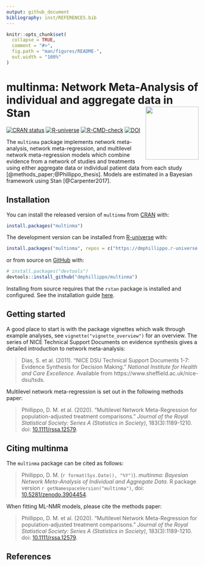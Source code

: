 ```yaml
---
output: github_document
bibliography: inst/REFERENCES.bib
---
```


<!-- README.md is generated from README.Rmd. Please edit that file -->

```r
knitr::opts_chunk$set(
  collapse = TRUE,
  comment = "#>",
  fig.path = "man/figures/README-",
  out.width = "100%"
)
```
# multinma: Network Meta-Analysis of individual and aggregate data in Stan <img src='man/figures/logo.svg' style="float:right" height="139" />

<!-- badges: start -->
[![CRAN status](https://www.r-pkg.org/badges/version/multinma)](https://CRAN.R-project.org/package=multinma)
[![R-universe](https://dmphillippo.r-universe.dev/badges/multinma)](https://dmphillippo.r-universe.dev)
[![R-CMD-check](https://github.com/dmphillippo/multinma/workflows/R-CMD-check/badge.svg)](https://github.com/dmphillippo/multinma/actions)
[![DOI](https://zenodo.org/badge/DOI/10.5281/zenodo.3904454.svg)](https://doi.org/10.5281/zenodo.3904454)
<!-- badges: end -->

The `multinma` package implements network meta-analysis, network meta-regression, and multilevel network meta-regression models which combine evidence from a network of studies and treatments using either aggregate data or individual patient data from each study [@methods_paper;@Phillippo_thesis].
Models are estimated in a Bayesian framework using Stan [@Carpenter2017].

## Installation

You can install the released version of `multinma` from [CRAN](https://CRAN.R-project.org/package=multinma) with:

``` r
install.packages("multinma")
```

The development version can be installed from [R-universe](https://dmphillippo.r-universe.dev) with:

```r
install.packages("multinma", repos = c("https://dmphillippo.r-universe.dev", getOption("repos")))
```

or from source on [GitHub](https://github.com/dmphillippo/multinma) with:

``` r
# install.packages("devtools")
devtools::install_github("dmphillippo/multinma")
```

Installing from source requires that the `rstan` package is installed and configured. 
See the installation guide [here](https://github.com/stan-dev/rstan/wiki/RStan-Getting-Started).

## Getting started
A good place to start is with the package vignettes which walk through example analyses, see `vignette("vignette_overview")` for an overview.
The series of NICE Technical Support Documents on evidence synthesis gives a detailed introduction to network meta-analysis:

> Dias, S. et al. (2011). "NICE DSU Technical Support Documents 1-7: Evidence Synthesis for Decision Making." _National Institute for Health and Care Excellence._ Available from https://www.sheffield.ac.uk/nice-dsu/tsds.

Multilevel network meta-regression is set out in the following methods paper:

> Phillippo, D. M. et al. (2020). "Multilevel Network Meta-Regression for population-adjusted treatment comparisons." _Journal of the Royal Statistical Society: Series A (Statistics in Society)_, 183(3):1189-1210. doi: [10.1111/rssa.12579](https://doi.org/10.1111/rssa.12579).

## Citing multinma
The `multinma` package can be cited as follows:

> Phillippo, D. M. (`r format(Sys.Date(), "%Y")`). _multinma: Bayesian Network Meta-Analysis of Individual and Aggregate Data_. R package version `r getNamespaceVersion("multinma")`, doi: [10.5281/zenodo.3904454](https://doi.org/10.5281/zenodo.3904454).

When fitting ML-NMR models, please cite the methods paper:

> Phillippo, D. M. et al. (2020). "Multilevel Network Meta-Regression for population-adjusted treatment comparisons." _Journal of the Royal Statistical Society: Series A (Statistics in Society)_, 183(3):1189-1210. doi: [10.1111/rssa.12579](https://doi.org/10.1111/rssa.12579).

## References
